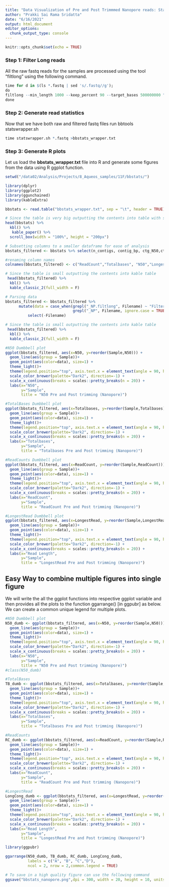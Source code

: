 ```yaml
---
title: "Data Visualization of Pre and Post Trimmmed Nanopore reads: Statistics from bbtools statswrapper"
author: "Prakki Sai Rama Sridatta"
date: "6/16/2021"
output: html_document
editor_options: 
  chunk_output_type: console
---
```


```r
knitr::opts_chunk$set(echo = TRUE)
```

### Step 1: Filter Long reads 

All the raw fastq reads for the samples are processed using the tool "filtlong" using the following command.

```r
time for d in $(ls *.fastq | sed 's/.fastq//g'); 
do 
filtlong --min_length 1000 --keep_percent 90 --target_bases 500000000 "$d".fastq > "$d".filtlong.fastq & 
done
```

### Step 2: Generate read statistics
Now that we have both raw and filtered fastq files run bbtools statswrapper.sh

```r
time statswrapper.sh *.fastq >bbstats_wrapper.txt 
```

### Step 3: Generate R plots
Let us load the **bbstats_wrapper.txt** file into R and generate some figures from the data using R ggplot function.
```r

setwd("/data02/Analysis/Projects/8_Aqueos_samples/11F/bbstats/")

library(dplyr)
library(ggplot2)
library(ggunchained)
library(kableExtra)

bbstats <- read.table("bbstats_wrapper.txt", sep = "\t", header = TRUE)

# Since the table is very big outputting the contents into table with scroll bar
head(bbstats) %>%
  kbl() %>%
   kable_paper() %>%
  scroll_box(width = "100%", height = "200px")

# Subsetting columns to a smaller dataframe for ease of analysis
bbstats_filtered <- bbstats %>% select(n_contigs, contig_bp, ctg_N50,ctg_max,filename,Sample)

#renaming column names
colnames(bbstats_filtered) <- c("ReadCount","Totalbases", "N50","LongestRead","Filename", "Sample")

# Since the table is small outputting the contents into kable table
 head(bbstats_filtered) %>%
  kbl() %>%
  kable_classic_2(full_width = F)

# Parsing data  
bbstats_filtered <- bbstats_filtered %>% 
      mutate(data = case_when(grepl("_NP.filtlong", Filename) ~ "Filtered",
                              grepl("_NP", Filename, ignore.case = TRUE) ~"Raw")) %>% 
          select(-Filename) 

# Since the table is small outputting the contents into kable table
 head(bbstats_filtered) %>%
  kbl() %>%
  kable_classic_2(full_width = F)

#N50 Dumbbell plot 
ggplot(bbstats_filtered, aes(x=N50, y=reorder(Sample,N50))) + 
  geom_line(aes(group = Sample))+
  geom_point(aes(color=data), size=1) +
  theme_light()+
  theme(legend.position="top", axis.text.x = element_text(angle = 90, hjust = 1, size = 6), axis.text.y = element_text(angle = 0, hjust = 1, size = 5)) +
  scale_color_brewer(palette="Dark2", direction=-1) +
  scale_x_continuous(breaks = scales::pretty_breaks(n = 20)) +
  labs(x="N50",
       y="Sample",
       title = "N50 Pre and Post trimming (Nanopore)")

#TotalBases Dumbbell plot
ggplot(bbstats_filtered, aes(x=Totalbases, y=reorder(Sample,Totalbases))) + 
  geom_line(aes(group = Sample))+
  geom_point(aes(color=data), size=1) +
  theme_light()+
  theme(legend.position="top", axis.text.x = element_text(angle = 90, hjust = 1, size = 6), axis.text.y = element_text(angle = 0, hjust = 1, size = 5)) +
  scale_color_brewer(palette="Dark2", direction=-1) +
  scale_x_continuous(breaks = scales::pretty_breaks(n = 20)) +
  labs(x="Totalbases",
       y="Sample",
       title = "Totalbases Pre and Post trimming (Nanopore)")

#ReadCounts Dumbbell plot
ggplot(bbstats_filtered, aes(x=ReadCount, y=reorder(Sample,ReadCount))) + 
  geom_line(aes(group = Sample))+
  geom_point(aes(color=data), size=1) +
  theme_light()+
  theme(legend.position="top", axis.text.x = element_text(angle = 90, hjust = 1, size = 6), axis.text.y = element_text(angle = 0, hjust = 1, size = 5)) +
  scale_color_brewer(palette="Dark2", direction=-1) +
  scale_x_continuous(breaks = scales::pretty_breaks(n = 20)) +
  labs(x="ReadCount",
       y="Sample",
       title = "ReadCount Pre and Post trimming (Nanopore)")

#LongestRead Dumbbell plot
ggplot(bbstats_filtered, aes(x=LongestRead, y=reorder(Sample,LongestRead))) + 
  geom_line(aes(group = Sample))+
  geom_point(aes(color=data), size=1) +
  theme_light()+
  theme(legend.position="top", axis.text.x = element_text(angle = 90, hjust = 1, size = 6), axis.text.y = element_text(angle = 0, hjust = 1, size = 5)) +
  scale_color_brewer(palette="Dark2", direction=-1) +
  scale_x_continuous(breaks = scales::pretty_breaks(n = 20)) +
  labs(x="Read Length",
       y="Sample",
       title = "LongestRead Pre and Post trimming (Nanopore)")
```

## Easy Way to combine multiple figures into single figure

We will write the all the ggplot functions into respective ggplot variable and then provides all the plots to the function ggarrange() [in ggpubr] as below. We can create a common unique legend for multiple plots.


```r
#N50 Dumbbell plot 
N50_dumb <- ggplot(bbstats_filtered, aes(x=N50, y=reorder(Sample,N50))) + 
  geom_line(aes(group = Sample))+
  geom_point(aes(color=data), size=1) +
  theme_light()+
  theme(legend.position="top", axis.text.x = element_text(angle = 90, hjust = 1, size = 6), axis.text.y = element_text(angle = 0, hjust = 1, size = 5)) +
  scale_color_brewer(palette="Dark2", direction=-1) +
  scale_x_continuous(breaks = scales::pretty_breaks(n = 20)) +
  labs(x="N50",
       y="Sample",
       title = "N50 Pre and Post trimming (Nanopore)")
#class(N50_dumb)

#TotalBases
TB_dumb <- ggplot(bbstats_filtered, aes(x=Totalbases, y=reorder(Sample,Totalbases))) + 
  geom_line(aes(group = Sample))+
  geom_point(aes(color=data), size=1) +
  theme_light()+
  theme(legend.position="top", axis.text.x = element_text(angle = 90, hjust = 1, size = 6), axis.text.y = element_text(angle = 0, hjust = 1, size = 5)) +
  scale_color_brewer(palette="Dark2", direction=-1) +
  scale_x_continuous(breaks = scales::pretty_breaks(n = 20)) +
  labs(x="Totalbases",
       y="Sample",
       title = "Totalbases Pre and Post trimming (Nanopore)")

#ReadCounts
RC_dumb <- ggplot(bbstats_filtered, aes(x=ReadCount, y=reorder(Sample,ReadCount))) + 
  geom_line(aes(group = Sample))+
  geom_point(aes(color=data), size=1) +
  theme_light()+
  theme(legend.position="top", axis.text.x = element_text(angle = 90, hjust = 1, size = 6), axis.text.y = element_text(angle = 0, hjust = 1, size = 5)) +
  scale_color_brewer(palette="Dark2", direction=-1) +
  scale_x_continuous(breaks = scales::pretty_breaks(n = 20)) +
  labs(x="ReadCount",
       y="Sample",
       title = "ReadCount Pre and Post trimming (Nanopore)")

#LongestRead
LongCong_dumb <- ggplot(bbstats_filtered, aes(x=LongestRead, y=reorder(Sample,LongestRead))) + 
  geom_line(aes(group = Sample))+
  geom_point(aes(color=data), size=1) +
  theme_light()+
  theme(legend.position="top", axis.text.x = element_text(angle = 90, hjust = 1, size = 6), axis.text.y = element_text(angle = 0, hjust = 1, size = 5)) +
  scale_color_brewer(palette="Dark2", direction=-1) +
  scale_x_continuous(breaks = scales::pretty_breaks(n = 20)) +
  labs(x="Read Length",
       y="Sample",
       title = "LongestRead Pre and Post trimming (Nanopore)")

library(ggpubr)

ggarrange(N50_dumb, TB_dumb, RC_dumb, LongCong_dumb, 
          labels = c("A", "B", "C","D"),
          ncol = 2, nrow = 2,common.legend = TRUE)

# To save in a high quality figure can use the following command
ggsave("bbstats_nanopore.png",dpi = 300, width = 20, height = 10, units = "in")
```
